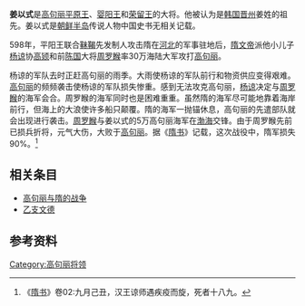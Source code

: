 {{Infobox Korean name|
hangul=강이식|
hanja=姜以式|
rr=Gang I-sik|
mr=Kang I-sik|
img=Gang Yi-sik admral.jpg|
caption=姜以式大将|
}}

'''姜以式'''是[[高句丽|高句丽]][[平原王|平原王]]、[[婴阳王|婴阳王]]和[[荣留王|荣留王]]的大将。他被认为是[[韩国|韩国]][[晋州市_(韩国)|晋州]]姜姓的祖先。姜以式是[[朝鲜半岛|朝鲜半岛]]传说人物中国史书无相关记载。

598年，平阳王联合[[靺鞨|靺鞨]]先发制人攻击隋在[[河北|河北]]的军事驻地后，[[隋文帝|隋文帝]]派他小儿子[[杨谅|杨谅]]协[[高颎|高颎]]和前[[陈国|陈国]]大将[[周罗睺|周罗睺]]率30万海陆大军攻打[[高句丽|高句丽]]。 

杨谅的军队去时正赶高句丽的雨季。大雨使杨谅的军队前行和物资供应变得艰难。[[高句丽|高句丽]]的频频袭击使杨谅的军队损失惨重。感到无法攻克高句丽，[[杨谅|杨谅]]决定与[[周罗睺|周罗睺]]的海军会合。周罗睺的海军同时也是困难重重。虽然隋的海军尽可能地靠着海岸前行，但海上的大浪使许多船只颠覆。隋的海军一抛锚休息，高句丽的先遣部队就会出现进行袭击。[[周罗睺|周罗睺]]与姜以式的5万高句丽海军在[[渤海|渤海]]交锋。由于周罗睺先前已损兵折将，元气大伤，大败于[[高句丽|高句丽]]。据《[[隋书|隋书]]》记载，这次战役中，隋军损失90%。<ref>《[[隋书|隋书]]》卷02:九月己丑，汉王谅师遇疾疫而旋，死者十八九。</ref>

==相关条目==
*[[高句丽与隋的战争|高句丽与隋的战争]]
*[[乙支文德|乙支文德]]

==参考资料==
{{reflist}}


{{Korea-bio-stub}}

[[Category:高句丽将领|Category:高句丽将领]]